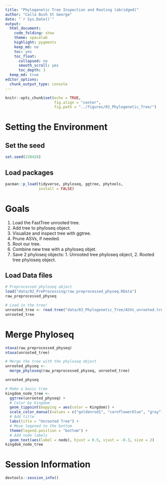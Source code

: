```yaml
---
title: "Phylogenetic Tree Inspection and Rooting (abridged)"
author: "Calla Bush St George"
date: "`r Sys.Date()`"
output:
  html_document: 
    code_folding: show
    theme: spacelab
    highlight: pygments
    keep_md: no
    toc: yes
    toc_float:
      collapsed: no
      smooth_scroll: yes
      toc_depth: 3
  keep_md: true  
editor_options: 
  chunk_output_type: console
---
```


```r
knitr::opts_chunk$set(echo = TRUE,
                      fig.align = "center",
                      fig.path = "../figures/03_Phylogenetic_Tree/")
```


# Setting the Environment

## Set the seed
```r
set.seed(238428)
```

## Load packages
```r
pacman::p_load(tidyverse, phyloseq, ggtree, phytools, 
               install = FALSE)
```

# Goals

1. Load the FastTree unrooted tree.
2. Add tree to phyloseq object.
3. Visualize and inspect tree with ggtree.
4. Prune ASVs, if needed.
5. Root our tree.
6. Combine new tree with a phyloseq objet.
7. Save 2 phyloseq objects: 1. Unrooted tree phyloseq object, 
                            2. Rooted tree phyloseq object.

## Load Data files
```r
# Preprocessed phyloseq object
load("data/02_PreProcessing/raw_preprocessed_physeq.RData")
raw_preprocessed_physeq

# Load in the tree!
unrooted_tree <- read.tree("data/03_Phylogenetic_Tree/ASVs_unrooted.tree")
unrooted_tree
```

# Merge Phyloseq
```r
ntaxa(raw_preprocessed_physeq)
ntaxa(unrooted_tree)

# Merge the tree with the phyloseq object
unrooted_physeq <-
  merge_phyloseq(raw_preprocessed_physeq, unrooted_tree)

unrooted_physeq
```

```r
# Make a basic tree
kingdom_node_tree <-
  ggtree(unrooted_physeq) +
  # Color by kingdom
  geom_tippoint(mapping = aes(color = Kingdom)) +
  scale_color_manual(values = c("goldenrod1", "cornflowerblue", "gray")) +
  # Add title
  labs(title = "Unrooted Tree") + 
  # Move legened to the bottom
  theme(legend.position = "bottom") +
  # Add node labels
  geom_text(aes(label = node), hjust = 0.5, vjust = -0.3, size = 2)
kingdom_node_tree
```




# Session Information
```r
devtools::session_info()
```